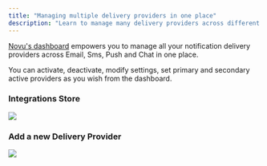 ```yaml
---
title: "Managing multiple delivery providers in one place"
description: "Learn to manage many delivery providers across different channels in one dashboard"
---
```


[Novu's dashboard](https://web.novu.co/integrations?utm_campaign=docs-usecases-multipledelivery) empowers you to manage all your notification delivery providers across Email, Sms, Push and Chat in one place.

You can activate, deactivate, modify settings, set primary and secondary active providers as you wish from the dashboard. 


### Integrations Store

<Frame caption="All Delivery providers in one place">
<img src="/images/integrations-store.png" />
</Frame>

### Add a new Delivery Provider 

<Frame caption="Add new delivery provider across any channel">
<img src="/images/add-new-provider.png" />
</Frame>
